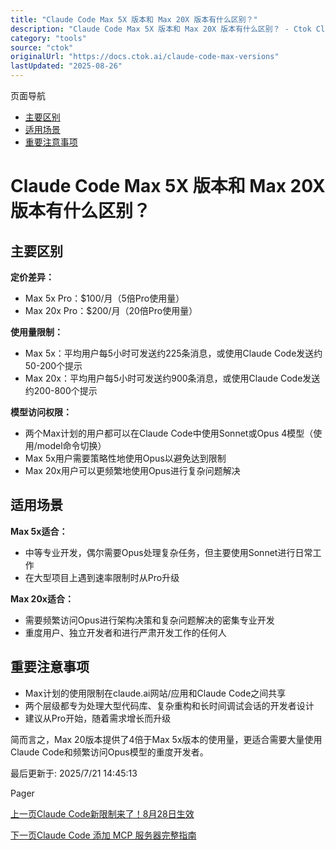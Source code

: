 ```yaml
---
title: "Claude Code Max 5X 版本和 Max 20X 版本有什么区别？"
description: "Claude Code Max 5X 版本和 Max 20X 版本有什么区别？ - Ctok Claude Code 工具和功能介绍"
category: "tools"
source: "ctok"
originalUrl: "https://docs.ctok.ai/claude-code-max-versions"
lastUpdated: "2025-08-26"
---
```


页面导航

*   [主要区别](#主要区别 "主要区别")
*   [适用场景](#适用场景 "适用场景")
*   [重要注意事项](#重要注意事项 "重要注意事项")

# Claude Code Max 5X 版本和 Max 20X 版本有什么区别？ [​](#claude-code-max-5x-版本和-max-20x-版本有什么区别)

## 主要区别 [​](#主要区别)

**定价差异：**

*   Max 5x Pro：$100/月（5倍Pro使用量）
*   Max 20x Pro：$200/月（20倍Pro使用量）

**使用量限制：**

*   Max 5x：平均用户每5小时可发送约225条消息，或使用Claude Code发送约50-200个提示
*   Max 20x：平均用户每5小时可发送约900条消息，或使用Claude Code发送约200-800个提示

**模型访问权限：**

*   两个Max计划的用户都可以在Claude Code中使用Sonnet或Opus 4模型（使用/model命令切换）
*   Max 5x用户需要策略性地使用Opus以避免达到限制
*   Max 20x用户可以更频繁地使用Opus进行复杂问题解决

## 适用场景 [​](#适用场景)

**Max 5x适合：**

*   中等专业开发，偶尔需要Opus处理复杂任务，但主要使用Sonnet进行日常工作
*   在大型项目上遇到速率限制时从Pro升级

**Max 20x适合：**

*   需要频繁访问Opus进行架构决策和复杂问题解决的密集专业开发
*   重度用户、独立开发者和进行严肃开发工作的任何人

## 重要注意事项 [​](#重要注意事项)

*   Max计划的使用限制在claude.ai网站/应用和Claude Code之间共享
*   两个层级都专为处理大型代码库、复杂重构和长时间调试会话的开发者设计
*   建议从Pro开始，随着需求增长而升级

简而言之，Max 20版本提供了4倍于Max 5x版本的使用量，更适合需要大量使用Claude Code和频繁访问Opus模型的重度开发者。

最后更新于: 2025/7/21 14:45:13

Pager

[上一页Claude Code新限制来了！8月28日生效](/claude-code-new-rules-0828)

[下一页Claude Code 添加 MCP 服务器完整指南](/claude-code-mcp-server-guide)
